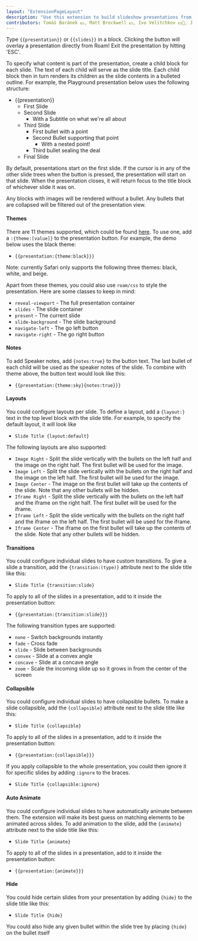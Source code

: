 ```yaml
---
layout: "ExtensionPageLayout"
description: "Use this extension to build slideshow presentations from within Roam!"
contributors: Tomáš Baránek 💵, Matt Brockwell 💵, Ivo Velitchkov 💵📓, Jerry Yu 💵, Abhay Prasanna 📓🤔, Adolfo Ramírez Corona 📓
---
```


Type `{{presentation}}` or `{{slides}}` in a block. Clicking the button will overlay a presentation directly from Roam! Exit the presentation by hitting 'ESC'.

To specify what content is part of the presentation, create a child block for each slide. The text of each child will serve as the slide title. Each child block then in turn renders its children as the slide contents in a bulleted outline. For example, the Playground presentation below uses the following structure:

- {{presentation}}
    - First Slide
    - Second Slide
        - With a Subtitle on what we're all about
    - Third Slide
        - First bullet with a point
        - Second Bullet supporting that point
            - With a nested point!
        - Third bullet sealing the deal
    - Final Slide

By default, presentations start on the first slide. If the cursor is in any of the other slide trees when the button is pressed, the presentation will start on that slide. When the presentation closes, it will return focus to the title block of whichever slide it was on.

Any blocks with images will be rendered without a bullet. Any bullets that are collapsed will be filtered out of the presentation view.

#### Themes 

There are 11 themes supported, which could be found [here](https://revealjs.com/themes/). To use one, add a `:{theme:[value]}` to the presentation button. For example, the demo below uses the black theme:

- `{{presentation:{theme:black}}}`

Note: currently Safari only supports the following three themes: black, white, and beige.

Apart from these themes, you could also use `roam/css` to style the presentation. Here are some classes to keep in mind:
- `reveal-viewport` - The full presentation container
- `slides` - The slide container
- `present` - The current slide
- `slide-background` - The slide background
- `navigate-left` - The go left button
- `navigate-right` - The go right button

#### Notes

To add Speaker notes, add `{notes:true}` to the button text. The last bullet of each child will be used as the speaker notes of the slide. To combine with theme above, the button text would look like this:

- `{{presentation:{theme:sky}{notes:true}}}`

#### Layouts

You could configure layouts per slide. To define a layout, add a `{layout:}` text in the top level block with the slide title. For example, to specify the default layout, it will look like

- `Slide Title {layout:default}`

The following layouts are also supported:

- `Image Right` - Split the slide vertically with the bullets on the left half and the image on the right half. The first bullet will be used for the image.
- `Image Left` - Split the slide vertically with the bullets on the right half and the image on the left half. The first bullet will be used for the image.
- `Image Center` - The image on the first bullet will take up the contents of the slide. Note that any other bullets will be hidden.
- `Iframe Right` - Split the slide vertically with the bullets on the left half and the iframe on the right half. The first bullet will be used for the iframe.
- `Iframe Left` - Split the slide vertically with the bullets on the right half and the iframe on the left half. The first bullet will be used for the iframe.
- `Iframe Center` - The iframe on the first bullet will take up the contents of the slide. Note that any other bullets will be hidden.

#### Transitions

You could configure individual slides to have custom transitions. To give a slide a transition, add the `{transition:(type)}` attribute next to the slide title like this:

- `Slide Title {transition:slide}`

To apply to all of the slides in a presentation, add to it inside the presentation button:

- `{{presentation:{transition:slide}}}`

The following transition types are supported:

- `none` - Switch backgrounds instantly
- `fade` - Cross fade
- `slide` - Slide between backgrounds
- `convex` - Slide at a convex angle
- `concave` - Slide at a concave angle
- `zoom` - Scale the incoming slide up so it grows in from the center of the screen

#### Collapsible

You could configure individual slides to have collapsible bullets. To make a slide collapsible, add the `{collapsible}` attribute next to the slide title like this:

- `Slide Title {collapsible}`

To apply to all of the slides in a presentation, add to it inside the presentation button:

- `{{presentation:{collapsible}}}`

If you apply collapsible to the whole presentation, you could then ignore it for specific slides by adding `:ignore` to the braces.

- `Slide Title {collapsible:ignore}`

#### Auto Animate

You could configure individual slides to have automatically animate between them. The extension will make its best guess on matching elements to be animated across slides. To add animation to the slide, add the `{animate}` attribute next to the slide title like this:

- `Slide Title {animate}`

To apply to all of the slides in a presentation, add to it inside the presentation button:

- `{{presentation:{animate}}}`

#### Hide

You could hide certain slides from your presentation by adding `{hide}` to the slide title like this:

- `Slide Title {hide}`

You could also hide any given bullet within the slide tree by placing `{hide}` on the bullet itself
